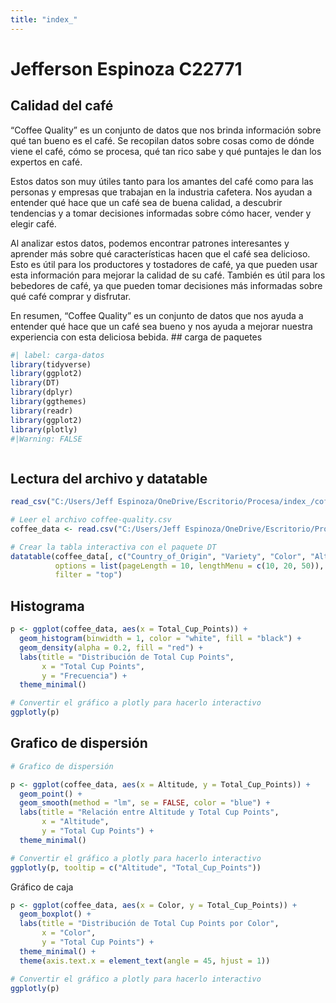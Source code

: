 ---
title: "index_"
---

# Jefferson Espinoza C22771

## Calidad del café

"Coffee Quality" es un conjunto de datos que nos brinda información sobre qué tan bueno es el café. Se recopilan datos sobre cosas como de dónde viene el café, cómo se procesa, qué tan rico sabe y qué puntajes le dan los expertos en café.

Estos datos son muy útiles tanto para los amantes del café como para las personas y empresas que trabajan en la industria cafetera. Nos ayudan a entender qué hace que un café sea de buena calidad, a descubrir tendencias y a tomar decisiones informadas sobre cómo hacer, vender y elegir café.

Al analizar estos datos, podemos encontrar patrones interesantes y aprender más sobre qué características hacen que el café sea delicioso. Esto es útil para los productores y tostadores de café, ya que pueden usar esta información para mejorar la calidad de su café. También es útil para los bebedores de café, ya que pueden tomar decisiones más informadas sobre qué café comprar y disfrutar.

En resumen, "Coffee Quality" es un conjunto de datos que nos ayuda a entender qué hace que un café sea bueno y nos ayuda a mejorar nuestra experiencia con esta deliciosa bebida. \## carga de paquetes

```{r}
#| label: carga-datos
library(tidyverse)
library(ggplot2)
library(DT)
library(dplyr)
library(ggthemes)
library(readr)
library(ggplot2)
library(plotly)
#|Warning: FALSE



```

## Lectura del archivo y datatable
```{r}
read_csv("C:/Users/Jeff Espinoza/OneDrive/Escritorio/Procesa/index_/coffee-quality (1).csv")
```

```{r}
# Leer el archivo coffee-quality.csv 
coffee_data <- read.csv("C:/Users/Jeff Espinoza/OneDrive/Escritorio/Procesa/index_/coffee-quality (1).csv")

# Crear la tabla interactiva con el paquete DT
datatable(coffee_data[, c("Country_of_Origin", "Variety", "Color", "Altitude", "Total_Cup_Points")],
          options = list(pageLength = 10, lengthMenu = c(10, 20, 50)),
          filter = "top")

```

## Histograma

```{r}


p <- ggplot(coffee_data, aes(x = Total_Cup_Points)) +
  geom_histogram(binwidth = 1, color = "white", fill = "black") +
  geom_density(alpha = 0.2, fill = "red") +
  labs(title = "Distribución de Total Cup Points",
       x = "Total Cup Points",
       y = "Frecuencia") +
  theme_minimal()

# Convertir el gráfico a plotly para hacerlo interactivo
ggplotly(p)
```

## Grafico de dispersión

```{r}
# Grafico de dispersión

p <- ggplot(coffee_data, aes(x = Altitude, y = Total_Cup_Points)) +
  geom_point() +
  geom_smooth(method = "lm", se = FALSE, color = "blue") +
  labs(title = "Relación entre Altitude y Total Cup Points",
       x = "Altitude",
       y = "Total Cup Points") +
  theme_minimal()

# Convertir el gráfico a plotly para hacerlo interactivo
ggplotly(p, tooltip = c("Altitude", "Total_Cup_Points"))
```

Gráfico de caja

```{r}


p <- ggplot(coffee_data, aes(x = Color, y = Total_Cup_Points)) +
  geom_boxplot() +
  labs(title = "Distribución de Total Cup Points por Color",
       x = "Color",
       y = "Total Cup Points") +
  theme_minimal() +
  theme(axis.text.x = element_text(angle = 45, hjust = 1))

# Convertir el gráfico a plotly para hacerlo interactivo
ggplotly(p)
```
